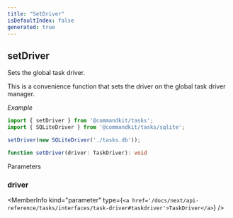 ```yaml
---
title: "SetDriver"
isDefaultIndex: false
generated: true
---
```



<!-- This file was generated from the CommandKit source. Do not modify. Instead, re-run the "docgen" script -->


## setDriver

<GenerationInfo sourceFile="packages/tasks/src/driver-manager.ts" sourceLine="111" packageName="@commandkit/tasks" />

Sets the global task driver.

This is a convenience function that sets the driver on the global task driver manager.



*Example*

```ts
import { setDriver } from '@commandkit/tasks';
import { SQLiteDriver } from '@commandkit/tasks/sqlite';

setDriver(new SQLiteDriver('./tasks.db'));
```

```ts title="Signature"
function setDriver(driver: TaskDriver): void
```
Parameters

### driver

<MemberInfo kind="parameter" type={`<a href='/docs/next/api-reference/tasks/interfaces/task-driver#taskdriver'>TaskDriver</a>`} />

